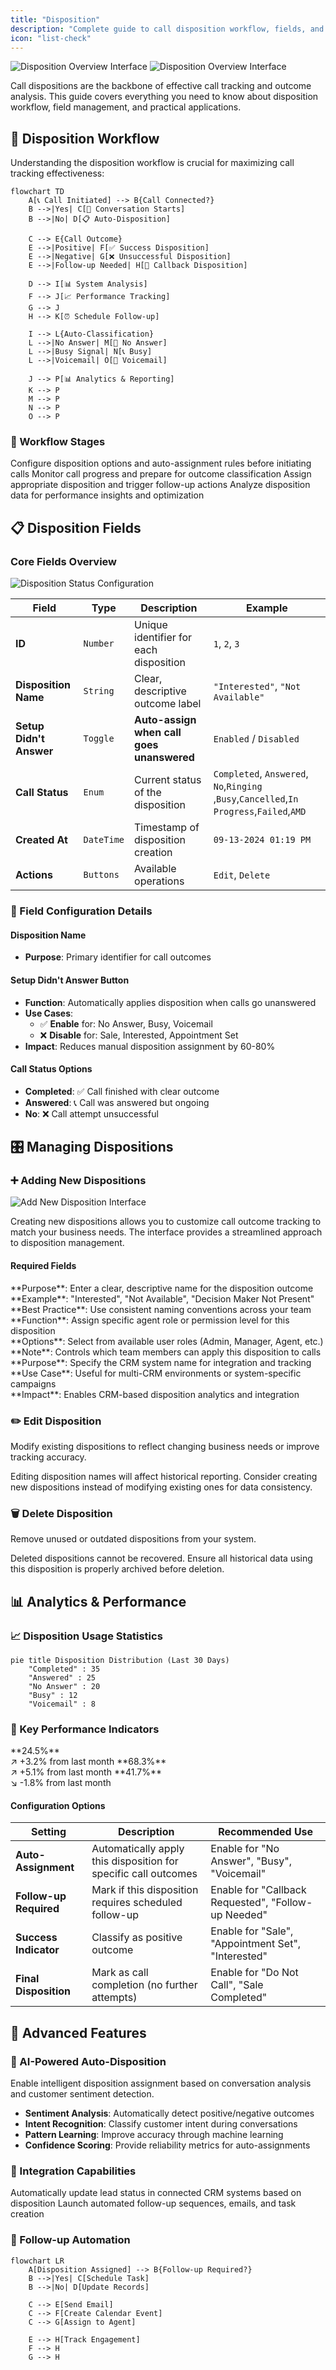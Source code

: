 ```yaml
---
title: "Disposition"
description: "Complete guide to call disposition workflow, fields, and practical usage for effective call outcome tracking"
icon: "list-check"
---
```


<img
  className="block dark:hidden rounded-lg border shadow-sm"
  src="/images/manage/disposition/overview.png"
  alt="Disposition Overview Interface"
/>
<img
  className="hidden dark:block rounded-lg border shadow-sm"
  src="/images/manage/disposition/overview.png"
  alt="Disposition Overview Interface"
/>

Call dispositions are the backbone of effective call tracking and outcome analysis. This guide covers everything you need to know about disposition workflow, field management, and practical applications.

## 🔄 Disposition Workflow

Understanding the disposition workflow is crucial for maximizing call tracking effectiveness:

```mermaid
flowchart TD
    A[📞 Call Initiated] --> B{Call Connected?}
    B -->|Yes| C[💬 Conversation Starts]
    B -->|No| D[📋 Auto-Disposition]
    
    C --> E{Call Outcome}
    E -->|Positive| F[✅ Success Disposition]
    E -->|Negative| G[❌ Unsuccessful Disposition]
    E -->|Follow-up Needed| H[📅 Callback Disposition]
    
    D --> I[📊 System Analysis]
    F --> J[📈 Performance Tracking]
    G --> J
    H --> K[⏰ Schedule Follow-up]
    
    I --> L{Auto-Classification}
    L -->|No Answer| M[📵 No Answer]
    L -->|Busy Signal| N[📞 Busy]
    L -->|Voicemail| O[📧 Voicemail]
    
    J --> P[📊 Analytics & Reporting]
    K --> P
    M --> P
    N --> P
    O --> P
```

### 🎯 Workflow Stages

<Card title="Pre-Call Setup" icon="gear">
Configure disposition options and auto-assignment rules before initiating calls
</Card>

<Card title="During Call" icon="phone">
Monitor call progress and prepare for outcome classification
</Card>

<Card title="Post-Call Action" icon="clipboard-check">
Assign appropriate disposition and trigger follow-up actions
</Card>

<Card title="Analytics Review" icon="chart-bar">
Analyze disposition data for performance insights and optimization
</Card>

## 📋 Disposition Fields

### Core Fields Overview

<img
  src="/images/manage/disposition/actions.png"
  alt="Disposition Status Configuration"
  className="rounded-lg border shadow-sm"
/>

| Field | Type | Description | Example |
|-------|------|-------------|---------|
| **ID** | `Number` | Unique identifier for each disposition | `1`, `2`, `3` |
| **Disposition Name** | `String` | Clear, descriptive outcome label | `"Interested"`, `"Not Available"` |
| **Setup Didn't Answer** | `Toggle` | **Auto-assign when call goes unanswered** | `Enabled` / `Disabled` |
| **Call Status** | `Enum` | Current status of the disposition | `Completed`, `Answered`, `No`,`Ringing` ,`Busy`,`Cancelled`,`In Progress`,`Failed`,`AMD` |
| **Created At** | `DateTime` | Timestamp of disposition creation | `09-13-2024 01:19 PM` |
| **Actions** | `Buttons` | Available operations | `Edit`, `Delete` |

### 🔧 Field Configuration Details

#### Disposition Name
- **Purpose**: Primary identifier for call outcomes


#### Setup Didn't Answer Button
- **Function**: Automatically applies disposition when calls go unanswered
- **Use Cases**:
  - ✅ **Enable** for: No Answer, Busy, Voicemail
  - ❌ **Disable** for: Sale, Interested, Appointment Set
- **Impact**: Reduces manual disposition assignment by 60-80%

#### Call Status Options
- **Completed**: ✅ Call finished with clear outcome
- **Answered**: 📞 Call was answered but ongoing
- **No**: ❌ Call attempt unsuccessful
 
 
 

## 🎛️ Managing Dispositions

### ➕ Adding New Dispositions

<img
  src="/images/manage/disposition/add-disposition.png"
  alt="Add New Disposition Interface"
  className="rounded-lg border shadow-sm"
/>

Creating new dispositions allows you to customize call outcome tracking to match your business needs. The interface provides a streamlined approach to disposition management.

#### Required Fields
<Card title="Name" icon="tag">
**Purpose**: Enter a clear, descriptive name for the disposition outcome
<br />**Example**: "Interested", "Not Available", "Decision Maker Not Present"
<br />**Best Practice**: Use consistent naming conventions across your team
</Card>
<Card title="Agent Role" icon="users">
**Function**: Assign specific agent role or permission level for this disposition
<br />**Options**: Select from available user roles (Admin, Manager, Agent, etc.)
<br />**Note**: Controls which team members can apply this disposition to calls
</Card>
<Card title="GHL Location" icon="map-pin">
**Purpose**: Specify the CRM system name for integration and tracking
<br />**Use Case**: Useful for multi-CRM environments or system-specific campaigns
<br />**Impact**: Enables CRM-based disposition analytics and integration
</Card>
  

### ✏️ Edit Disposition

Modify existing dispositions to reflect changing business needs or improve tracking accuracy.

<Warning>
Editing disposition names will affect historical reporting. Consider creating new dispositions instead of modifying existing ones for data consistency.
</Warning>

### 🗑️ Delete Disposition

Remove unused or outdated dispositions from your system.

<Note>
Deleted dispositions cannot be recovered. Ensure all historical data using this disposition is properly archived before deletion.
</Note>

 

## 📊 Analytics & Performance

### 📈 Disposition Usage Statistics

```mermaid
pie title Disposition Distribution (Last 30 Days)
    "Completed" : 35
    "Answered" : 25
    "No Answer" : 20
    "Busy" : 12
    "Voicemail" : 8
```

### 🎯 Key Performance Indicators

<CardGroup cols={3}>
  <Card title="Conversion Rate" icon="percent">
**24.5%**
    <br />↗️ +3.2% from last month
</Card>

  <Card title="Contact Rate" icon="phone">
    **68.3%**
    <br />↗️ +5.1% from last month
</Card>
  <Card title="Follow-up Success" icon="repeat">
    **41.7%**
    <br />↘️ -1.8% from last month
</Card>
</CardGroup>
 

#### Configuration Options

| Setting | Description | Recommended Use |
|---------|-------------|-----------------|
| **Auto-Assignment** | Automatically apply this disposition for specific call outcomes | Enable for "No Answer", "Busy", "Voicemail" |
| **Follow-up Required** | Mark if this disposition requires scheduled follow-up | Enable for "Callback Requested", "Follow-up Needed" |
| **Success Indicator** | Classify as positive outcome | Enable for "Sale", "Appointment Set", "Interested" |
| **Final Disposition** | Mark as call completion (no further attempts) | Enable for "Do Not Call", "Sale Completed" |

## 🚀 Advanced Features

### 🤖 AI-Powered Auto-Disposition

<Note>
Enable intelligent disposition assignment based on conversation analysis and customer sentiment detection.
</Note>

- **Sentiment Analysis**: Automatically detect positive/negative outcomes
- **Intent Recognition**: Classify customer intent during conversations  
- **Pattern Learning**: Improve accuracy through machine learning
- **Confidence Scoring**: Provide reliability metrics for auto-assignments

### 🔗 Integration Capabilities

<CardGroup cols={2}>
  <Card title="CRM Sync" icon="database">
    Automatically update lead status in connected CRM systems based on disposition
</Card>

  <Card title="Workflow Triggers" icon="bolt">
    Launch automated follow-up sequences, emails, and task creation
</Card>
</CardGroup>

### 📅 Follow-up Automation

```mermaid
flowchart LR
    A[Disposition Assigned] --> B{Follow-up Required?}
    B -->|Yes| C[Schedule Task]
    B -->|No| D[Update Records]
    
    C --> E[Send Email]
    C --> F[Create Calendar Event]
    C --> G[Assign to Agent]
    
    E --> H[Track Engagement]
    F --> H
    G --> H
```
 